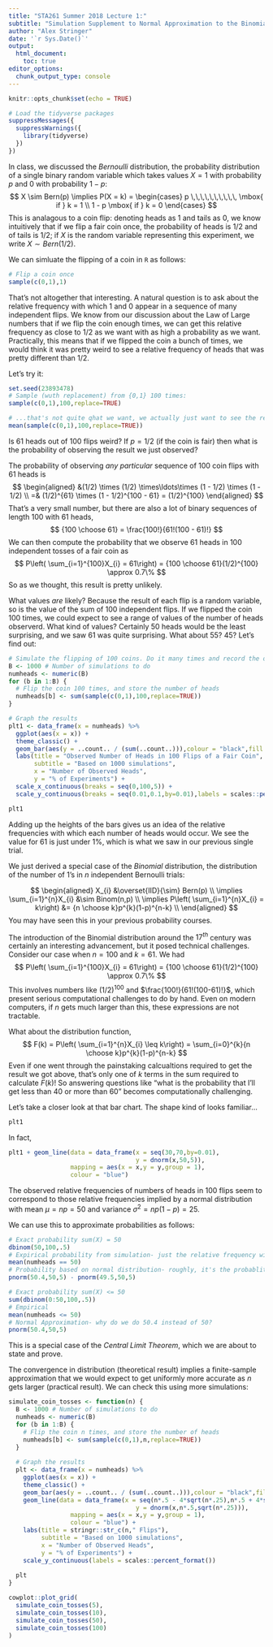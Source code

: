 ```yaml
---
title: "STA261 Summer 2018 Lecture 1:" 
subtitle: "Simulation Supplement to Normal Approximation to the Binomial Example"
author: "Alex Stringer"
date: '`r Sys.Date()`'
output: 
  html_document:
    toc: true
editor_options: 
  chunk_output_type: console
---
```


```r
knitr::opts_chunk$set(echo = TRUE)
```
```r
# Load the tidyverse packages
suppressMessages({
  suppressWarnings({
    library(tidyverse)
  })
})
```

In class, we discussed the *Bernoulli* distribution, the probability distribution of a single binary random variable which takes values $X = 1$ with probability $p$ and $0$ with probability $1-p$:
$$
X \sim Bern(p) \implies P(X = k) = \begin{cases} p \,\,\,\,\,\,\,\,\,\, \mbox{ if } k = 1 \\ 1 - p \mbox{ if } k = 0 \end{cases}
$$
This is analagous to a coin flip: denoting heads as $1$ and tails as $0$, we know intuitively that if we flip a fair coin once, the probability of heads is $1/2$ and of tails is $1/2$; if $X$ is the random variable representing this experiment, we write $X \sim Bern(1/2)$.

We can simluate the flipping of a coin in `R` as follows:
```r
# Flip a coin once
sample(c(0,1),1)
```
That's not altogether that interesting. A natural question is to ask about the relative frequency with which $1$ and $0$ appear in a sequence of many independent flips. We know from our discussion about the Law of Large numbers that if we flip the coin enough times, we can get this relative frequency as close to $1/2$ as we want with as high a probability as we want. Practically, this means that if we flipped the coin a bunch of times, we would think it was pretty weird to see a relative frequency of heads that was pretty different than $1/2$.

Let's try it:
```r
set.seed(23893478)
# Sample (wuth replacement) from {0,1} 100 times:
sample(c(0,1),100,replace=TRUE)

# ...that's not quite qhat we want, we actually just want to see the relative frequency with which 1 appears:
mean(sample(c(0,1),100,replace=TRUE))
```
Is $61$ heads out of $100$ flips weird? If $p = 1/2$ (if the coin is fair) then what is the probability of observing the result we just observed?

The probability of observing *any particular* sequence of $100$ coin flips with $61$ heads is
$$
\begin{aligned}
&(1/2) \times (1/2) \times\ldots\times (1 - 1/2) \times (1 - 1/2) \\
=& (1/2)^{61} \times (1 - 1/2)^{100 - 61} = (1/2)^{100} 
\end{aligned}
$$
That's a very small number, but there are also a lot of binary sequences of length $100$ with $61$ heads,
$$
{100 \choose 61} = \frac{100!}{61!(100 - 61)!}
$$
We can then compute the probability that we observe $61$ heads in $100$ independent tosses of a fair coin as
$$
P\left( \sum_{i=1}^{100}X_{i} = 61\right) = {100 \choose 61}(1/2)^{100} \approx 0.7\%
$$
So as we thought, this result is pretty unlikely.

What values *are* likely? Because the result of each flip is a random variable, so is the value of the sum of $100$ independent flips. If we flipped the coin $100$ times, we could expect to see a range of values of the number of heads observerd. What kind of values? Certainly $50$ heads would be the least surprising, and we saw $61$ was quite surprising. What about $55$? $45$? Let's find out:

```r
# Simulate the flipping of 100 coins. Do it many times and record the observed number of heads each time.
B <- 1000 # Number of simulations to do
numheads <- numeric(B)
for (b in 1:B) {
  # Flip the coin 100 times, and store the number of heads
  numheads[b] <- sum(sample(c(0,1),100,replace=TRUE))
}

# Graph the results
plt1 <- data_frame(x = numheads) %>%
  ggplot(aes(x = x)) +
  theme_classic() +
  geom_bar(aes(y = ..count.. / (sum(..count..))),colour = "black",fill = "#ff9966") +
  labs(title = "Observed Number of Heads in 100 Flips of a Fair Coin",
       subtitle = "Based on 1000 simulations",
       x = "Number of Observed Heads",
       y = "% of Experiments") +
  scale_x_continuous(breaks = seq(0,100,5)) +
  scale_y_continuous(breaks = seq(0.01,0.1,by=0.01),labels = scales::percent_format())

plt1
```
Adding up the heights of the bars gives us an idea of the relative frequencies with which each number of heads would occur. We see the value for $61$ is just under $1\%$, which is what we saw in our previous single trial.

We just derived a special case of the *Binomial* distribution, the distribution of the number of $1$'s in $n$ independent Bernoulli trials:

$$
\begin{aligned}
X_{i} &\overset{IID}{\sim} Bern(p) \\
\implies \sum_{i=1}^{n}X_{i} &\sim Binom(n,p) \\
\implies P\left( \sum_{i=1}^{n}X_{i} = k\right) &= {n \choose k}p^{k}(1-p)^{n-k} \\
\end{aligned}
$$
You may have seen this in your previous probability courses.

The introduction of the Binomial distribution around the $17^{th}$ century was certainly an interesting advancement, but it posed technical challenges. Consider our case when $n = 100$ and $k = 61$. We had
$$
P\left( \sum_{i=1}^{100}X_{i} = 61\right) = {100 \choose 61}(1/2)^{100} \approx 0.7\%
$$
This involves numbers like $(1/2)^{100}$ and $\frac{100!}{61!(100-61)!}$, which present serious computational challenges to do by hand. Even on modern computers, if $n$ gets much larger than this, these expressions are not tractable.

What about the distribution function,
$$
F(k) = P\left( \sum_{i=1}^{n}X_{i} \leq k\right) = \sum_{i=0}^{k}{n \choose k}p^{k}(1-p)^{n-k}
$$
Even if one went through the painstaking calcualtions required to get the result we got above, that's only one of $k$ terms in the sum required to calculate $F(k)$! So answering questions like "what is the probability that I'll get less than $40$ or more than $60$" becomes computationally challenging.

Let's take a closer look at that bar chart. The shape kind of looks familiar...
```r
plt1
```
In fact,
```r
plt1 + geom_line(data = data_frame(x = seq(30,70,by=0.01),
                                   y = dnorm(x,50,5)),
                 mapping = aes(x = x,y = y,group = 1),
                 colour = "blue")

```

The observed relative frequencies of numbers of heads in $100$ flips seem to correspond to those relative frequencies implied by a normal distribution with mean $\mu = np = 50$ and variance $\sigma^{2} = np(1-p) = 25$.

We can use this to approximate probabilities as follows:
```r
# Exact probability sum(X) = 50
dbinom(50,100,.5)
# Expirical probability from simulation- just the relative frequency with which sum(X) actually was equal to 50
mean(numheads == 50)
# Probability based on normal distribution- roughly, it's the probablity X is between 49.5 and 50.4:
pnorm(50.4,50,5) - pnorm(49.5,50,5)

# Exact probability sum(X) <= 50
sum(dbinom(0:50,100,.5))
# Empirical
mean(numheads <= 50)
# Normal Approximation- why do we do 50.4 instead of 50?
pnorm(50.4,50,5)
```
This is a special case of the *Central Limit Theorem*, which we are about to state and prove.

The convergence in distribution (theoretical result) implies a finite-sample approximation that we would expect to get uniformly more accurate as $n$ gets larger (practical result). We can check this using more simulations:
```r
simulate_coin_tosses <- function(n) {
  B <- 1000 # Number of simulations to do
  numheads <- numeric(B)
  for (b in 1:B) {
    # Flip the coin n times, and store the number of heads
    numheads[b] <- sum(sample(c(0,1),n,replace=TRUE))
  }
  
  # Graph the results
  plt <- data_frame(x = numheads) %>%
    ggplot(aes(x = x)) +
    theme_classic() +
    geom_bar(aes(y = ..count.. / (sum(..count..))),colour = "black",fill = "#ff9966") +
    geom_line(data = data_frame(x = seq(n*.5 - 4*sqrt(n*.25),n*.5 + 4*sqrt(n*.25),by=0.01),
                                   y = dnorm(x,n*.5,sqrt(n*.25))),
                 mapping = aes(x = x,y = y,group = 1),
                 colour = "blue") +
    labs(title = stringr::str_c(n," Flips"),
         subtitle = "Based on 1000 simulations",
         x = "Number of Observed Heads",
         y = "% of Experiments") +
    scale_y_continuous(labels = scales::percent_format())
  
  plt
}

cowplot::plot_grid(
  simulate_coin_tosses(5),
  simulate_coin_tosses(10),
  simulate_coin_tosses(50),
  simulate_coin_tosses(100)
)
```
